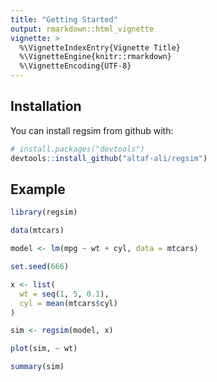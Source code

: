 ```yaml
---
title: "Getting Started"
output: rmarkdown::html_vignette
vignette: >
  %\VignetteIndexEntry{Vignette Title}
  %\VignetteEngine{knitr::rmarkdown}
  %\VignetteEncoding{UTF-8}
---
```


## Installation

You can install regsim from github with:

```r
# install.packages("devtools")
devtools::install_github("altaf-ali/regsim")
```

## Example

```r
library(regsim)
```

```r
data(mtcars)
```

```r
model <- lm(mpg ~ wt + cyl, data = mtcars)
```

```r
set.seed(666)
```

```r
x <- list(
  wt = seq(1, 5, 0.1),
  cyl = mean(mtcars$cyl)
)

sim <- regsim(model, x)
```

```r
plot(sim, ~ wt)
```

```r
summary(sim)
```

